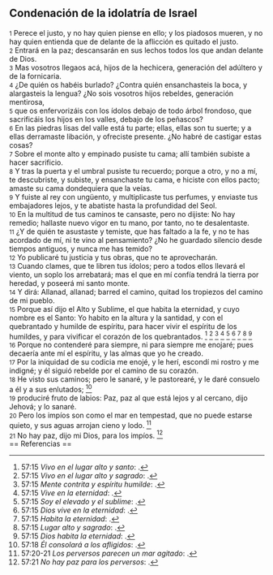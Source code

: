 == Condenación de la idolatría de Israel ==

{{anchor|1}} <small>1</small> Perece el justo, y no hay quien piense en ello; y los piadosos mueren, y no hay quien entienda que de delante de la aflicción es quitado el justo.<br>
{{anchor|2}} <small>2</small> Entrará en la paz; descansarán en sus lechos todos los que andan delante de Dios.<br>
{{anchor|3}} <small>3</small> Mas vosotros llegaos acá, hijos de la hechicera, generación del adúltero y de la fornicaria.<br>
{{anchor|4}} <small>4</small> ¿De quién os habéis burlado? ¿Contra quién ensanchasteis la boca, y alargasteis la lengua? ¿No sois vosotros hijos rebeldes, generación mentirosa,<br>
{{anchor|5}} <small>5</small> que os enfervorizáis con los ídolos debajo de todo árbol frondoso, que sacrificáis los hijos en los valles, debajo de los peñascos?<br>
{{anchor|6}} <small>6</small> En las piedras lisas del valle está tu parte; ellas, ellas son tu suerte; y a ellas derramaste libación, y ofreciste presente. ¿No habré de castigar estas cosas?<br>
{{anchor|7}} <small>7</small> Sobre el monte alto y empinado pusiste tu cama; allí también subiste a hacer sacrificio.<br>
{{anchor|8}} <small>8</small> Y tras la puerta y el umbral pusiste tu recuerdo; porque a otro, y no a mí, te descubriste, y subiste, y ensanchaste tu cama, e hiciste con ellos pacto; amaste su cama dondequiera que la veías.<br>
{{anchor|9}} <small>9</small> Y fuiste al rey con ungüento, y multiplicaste tus perfumes, y enviaste tus embajadores lejos, y te abatiste hasta la profundidad del Seol.<br>
{{anchor|10}} <small>10</small> En la multitud de tus caminos te cansaste, pero no dijiste: No hay remedio; hallaste nuevo vigor en tu mano, por tanto, no te desalentaste.<br>
{{anchor|11}} <small>11</small> ¿Y de quién te asustaste y temiste, que has faltado a la fe, y no te has acordado de mí, ni te vino al pensamiento? ¿No he guardado silencio desde tiempos antiguos, y nunca me has temido?<br>
{{anchor|12}} <small>12</small> Yo publicaré tu justicia y tus obras, que no te aprovecharán.<br>
{{anchor|13}} <small>13</small> Cuando clames, que te libren tus ídolos; pero a todos ellos llevará el viento, un soplo los arrebatará; mas el que en mí confía tendrá la tierra por heredad, y poseerá mi santo monte.<br>
{{anchor|14}} <small>14</small> Y dirá: Allanad, allanad; barred el camino, quitad los tropiezos del camino de mi pueblo.<br>
{{anchor|15}} <small>15</small> Porque así dijo el Alto y Sublime, el que habita la eternidad, y cuyo nombre es el Santo: Yo habito en la altura y la santidad, y con el quebrantado y humilde de espíritu, para hacer vivir el espíritu de los humildes, y para vivificar el corazón de los quebrantados. <ref>57:15 ''Vivo en el lugar alto y santo'': {{lib|LU|97|7|12}}.</ref> <ref>57:15 ''Vivo en el lugar alto y sagrado'': {{lib|LU|131|2|4}}.</ref> <ref>57:15 ''Mente contrita y espíritu humilde'': {{lib|LU|149|6|11}}.</ref> <ref>57:15 ''Vive en la eternidad'': {{lib|LU|1|1|6}}.</ref> <ref>57:15 ''Soy el elevado y el sublime'': {{lib|LU|97|7|9}}.</ref> <ref>57:15 ''Dios vive en la eternidad'': {{lib|LU|3|4|5}}.</ref> <ref>57:15 ''Habita la eternidad'': {{lib|LU|2|1|5}}.</ref> <ref>57:15 ''Lugar alto y sagrado'': {{lib|LU|11|1|2}}.</ref> <ref>57:15 ''Dios habita la eternidad'': {{lib|LU|1|0|3}}.</ref><br>
{{anchor|16}} <small>16</small> Porque no contenderé para siempre, ni para siempre me enojaré; pues decaería ante mí el espíritu, y las almas que yo he creado.<br>
{{anchor|17}} <small>17</small> Por la iniquidad de su codicia me enojé, y le herí, escondí mi rostro y me indigné; y él siguió rebelde por el camino de su corazón.<br>
{{anchor|18}} <small>18</small> He visto sus caminos; pero le sanaré, y le pastorearé, y le daré consuelo a él y a sus enlutados; <ref>57:18 ''Él consolará a los afligidos'': {{lib|LU|190|5|4}}.</ref><br>
{{anchor|19}} <small>19</small> produciré fruto de labios: Paz, paz al que está lejos y al cercano, dijo Jehová; y lo sanaré.<br>
{{anchor|20}} <small>20</small> Pero los impíos son como el mar en tempestad, que no puede estarse quieto, y sus aguas arrojan cieno y lodo. <ref>57:20-21 ''Los perversos parecen un mar agitado'': {{lib|LU|149|5|3}}.</ref><br>
{{anchor|21}} <small>21</small> No hay paz, dijo mi Dios, para los impíos. <ref>57:21 ''No hay paz para los perversos'': {{lib|LU|131|2|10}}.</ref><br>
== Referencias ==

<references />

